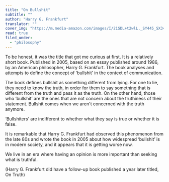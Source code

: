 ```yaml
---
title: "On Bullshit"
subtitle: ""
author: "Harry G. Frankfurt"
translator: ""
cover_img: "https://m.media-amazon.com/images/I/21SDL+t2wlL._SY445_SX342_.jpg"
read: true
filed_under:
  - "philosophy"
---
```


To be honest, it was the title that got me curious at first. It is a relatively short book. Published in 2005, based on an essay published around 1986, by an American philosopher, Harry G. Frankfurt. The book analyses and attempts to define the concept of ‘bullshit’ in the context of communication.

The book defines bullshit as something different from lying. For one to lie, they need to know the truth, in order for them to say something that is different from the truth and pass it as the truth. On the other hand, those who ‘bullshit’ are the ones that are not concern about the truthiness of their statement. Bullshit comes when we aren't concerned with the truth anymore.
  
‘Bullshiters’ are indifferent to whether what they say is true or whether it is false.

It is remarkable that Harry G. Frankfurt had observed this phenomenon from the late 80s and wrote the book in 2005 about how widespread ‘bullshit’ is in modern society, and it appears that it is getting worse now.

We live in an era where having an opinion is more important than seeking what is truthful. 

(Harry G. Frankfurt did have a follow-up book published a year later titled, On Truth)
